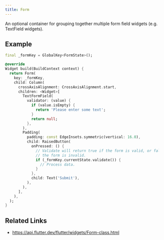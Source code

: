 ```yaml
---
title: Form
---
```


An optional container for grouping together multiple form field widgets (e.g. TextField widgets).

## Example

```dart liveslice=Form
final _formKey = GlobalKey<FormState>();

@override
Widget build(BuildContext context) {
  return Form(
    key: _formKey,
    child: Column(
      crossAxisAlignment: CrossAxisAlignment.start,
      children: <Widget>[
        TextFormField(
          validator: (value) {
            if (value.isEmpty) {
              return 'Please enter some text';
            }
            return null;
          },
        ),
        Padding(
          padding: const EdgeInsets.symmetric(vertical: 16.0),
          child: RaisedButton(
            onPressed: () {
              // Validate will return true if the form is valid, or false if
              // the form is invalid.
              if (_formKey.currentState.validate()) {
                // Process data.
              }
            },
            child: Text('Submit'),
          ),
        ),
      ],
    ),
  );
}
```

## Related Links

- https://api.flutter.dev/flutter/widgets/Form-class.html
